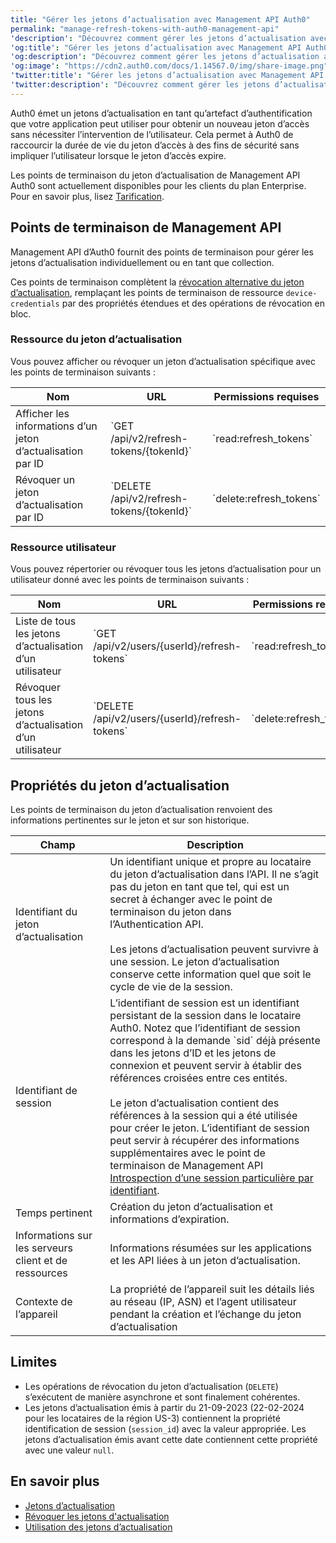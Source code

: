 ```yaml
---
title: "Gérer les jetons d’actualisation avec Management API Auth0"
permalink: "manage-refresh-tokens-with-auth0-management-api"
'description': "Découvrez comment gérer les jetons d’actualisation avec Management API Auth0."
'og:title': "Gérer les jetons d’actualisation avec Management API Auth0"
'og:description': "Découvrez comment gérer les jetons d’actualisation avec Management API Auth0."
'og:image': "https://cdn2.auth0.com/docs/1.14567.0/img/share-image.png"
'twitter:title': "Gérer les jetons d’actualisation avec Management API Auth0"
'twitter:description': "Découvrez comment gérer les jetons d’actualisation avec Management API Auth0."
---
```


Auth0 émet un jetons d’actualisation en tant qu’artefact d’authentification que votre application peut utiliser pour obtenir un nouveau jeton d’accès sans nécessiter l’intervention de l’utilisateur. Cela permet à Auth0 de raccourcir la durée de vie du jeton d’accès à des fins de sécurité sans impliquer l’utilisateur lorsque le jeton d’accès expire.

<Callout icon="file-lines" color="#0EA5E9" iconType="regular">

Les points de terminaison du jeton d’actualisation de Management API Auth0 sont actuellement disponibles pour les clients du plan Enterprise. Pour en savoir plus, lisez [Tarification](https://auth0.com/pricing).

</Callout>

## Points de terminaison de Management API

<Tooltip href="/docs/fr-ca/glossary?term=management-api" tip="Management API
Un produit permettant aux clients d’effectuer des tâches administratives." cta="Voir le glossaire">Management API</Tooltip> d’Auth0 fournit des points de terminaison pour gérer les jetons d’actualisation individuellement ou en tant que collection.

Ces points de terminaison complètent la [révocation alternative du jeton d’actualisation](/docs/fr-ca/secure/tokens/refresh-tokens/revoke-refresh-tokens), remplaçant les points de terminaison de ressource `device-credentials` par des propriétés étendues et des opérations de révocation en bloc.

### Ressource du jeton d’actualisation

Vous pouvez afficher ou révoquer un jeton d’actualisation spécifique avec les points de terminaison suivants :

<table class="table"><thead>
<tr>
<th><strong>Nom</strong></th>
<th><strong>URL</strong></th>
<th><strong>Permissions requises</strong></th>
</tr>
</thead>
<tbody>
<tr>
<td>Afficher les informations d’un jeton d’actualisation par ID</td>
<td>`GET /api/v2/refresh-tokens/{tokenId}`</td>
<td>`read:refresh_tokens`</td>
</tr>
<tr>
<td>Révoquer un jeton d’actualisation par ID</td>
<td>`DELETE /api/v2/refresh-tokens/{tokenId}`</td>
<td>`delete:refresh_tokens`</td>
</tr>
</tbody>
</table>

### Ressource utilisateur

Vous pouvez répertorier ou révoquer tous les jetons d’actualisation pour un utilisateur donné avec les points de terminaison suivants :

<table class="table"><thead>
<tr>
<th><strong>Nom</strong></th>
<th><strong>URL</strong></th>
<th><strong>Permissions requises</strong></th>
</tr>
</thead>
<tbody>
<tr>
<td>Liste de tous les jetons d’actualisation d’un utilisateur</td>
<td>`GET /api/v2/users/{userId}/refresh-tokens`</td>
<td>`read:refresh_tokens`</td>
</tr>
<tr>
<td>Révoquer tous les jetons d’actualisation d’un utilisateur</td>
<td>`DELETE /api/v2/users/{userId}/refresh-tokens`</td>
<td>`delete:refresh_tokens`</td>
</tr>
</tbody>
</table>

## Propriétés du jeton d’actualisation

Les points de terminaison du jeton d’actualisation renvoient des informations pertinentes sur le jeton et sur son historique.

<table class="table"><thead>
<tr>
<th><strong>Champ</strong></th>
<th><strong>Description</strong></th>
</tr>
</thead>
<tbody>
<tr>
<td>Identifiant du jeton d’actualisation</td>
<td>Un identifiant unique et propre au locataire du jeton d’actualisation dans l’API. Il ne s’agit pas du jeton en tant que tel, qui est un secret à échanger avec le point de terminaison du jeton dans l’Authentication API.<br/><br/>Les jetons d’actualisation peuvent survivre à une session. Le jeton d’actualisation conserve cette information quel que soit le cycle de vie de la session.</td>
</tr>
<tr>
<td>Identifiant de session</td>
<td>L’identifiant de session est un identifiant persistant de la session dans le locataire Auth0. Notez que l’identifiant de session correspond à la demande `sid` déjà présente dans les jetons d’ID et les jetons de connexion et peuvent servir à établir des références croisées entre ces entités.<br/><br/>Le jeton d’actualisation contient des références à la session qui a été utilisée pour créer le jeton. L’identifiant de session peut servir à récupérer des informations supplémentaires avec le point de terminaison de Management API <a href="https://auth0.com/docs/manage-users/sessions/manage-user-sessions-with-auth0-management-api">Introspection d’une session particulière par identifiant</a>.</td>
</tr>
<tr>
<td>Temps pertinent</td>
<td>Création du jeton d’actualisation et informations d’expiration.</td>
</tr>
<tr>
<td>Informations sur les serveurs client et de ressources</td>
<td>Informations résumées sur les applications et les API liées à un jeton d’actualisation.</td>
</tr>
<tr>
<td>Contexte de l’appareil</td>
<td>La propriété de l’appareil suit les détails liés au réseau (IP, ASN) et l’agent utilisateur pendant la création et l’échange du jeton d’actualisation</td>
</tr>
</tbody>
</table>

## Limites

* Les opérations de révocation du jeton d’actualisation (`DELETE`) s’exécutent de manière asynchrone et sont finalement cohérentes.
* Les jetons d’actualisation émis à partir du 21-09-2023 (22-02-2024 pour les locataires de la région US-3) contiennent la propriété identification de session (`session_id`) avec la valeur appropriée. Les jetons d’actualisation émis avant cette date contiennent cette propriété avec une valeur `null`.

## En savoir plus

* [Jetons d’actualisation](/docs/fr-ca/secure/tokens/refresh-tokens)
* [Révoquer les jetons d'actualisation](/docs/fr-ca/secure/tokens/refresh-tokens/revoke-refresh-tokens)
* [Utilisation des jetons d’actualisation](/docs/fr-ca/secure/tokens/refresh-tokens/use-refresh-tokens)
